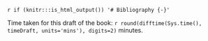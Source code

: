 `r if (knitr:::is_html_output()) '# Bibliography {-}'`

Time taken for this draft of the book: `r round(difftime(Sys.time(), timeDraft, units='mins'), digits=2)` minutes. 




